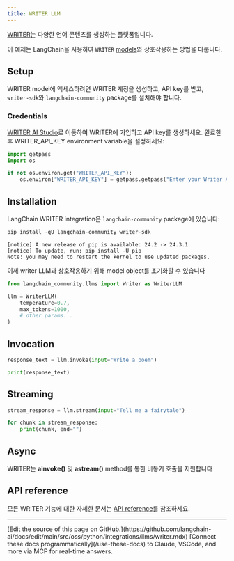 ```yaml
---
title: WRITER LLM
---
```


[WRITER](https://writer.com/)는 다양한 언어 콘텐츠를 생성하는 플랫폼입니다.

이 예제는 LangChain을 사용하여 `WRITER` [models](https://dev.writer.com/docs/models)와 상호작용하는 방법을 다룹니다.

## Setup

WRITER model에 액세스하려면 WRITER 계정을 생성하고, API key를 받고, `writer-sdk`와 `langchain-community` package를 설치해야 합니다.

### Credentials

[WRITER AI Studio](https://app.writer.com/aistudio/signup?utm_campaign=devrel)로 이동하여 WRITER에 가입하고 API key를 생성하세요. 완료한 후 WRITER_API_KEY environment variable을 설정하세요:

```python
import getpass
import os

if not os.environ.get("WRITER_API_KEY"):
    os.environ["WRITER_API_KEY"] = getpass.getpass("Enter your Writer API key:")
```

## Installation

LangChain WRITER integration은 `langchain-community` package에 있습니다:

```python
pip install -qU langchain-community writer-sdk
```

```output
[notice] A new release of pip is available: 24.2 -> 24.3.1
[notice] To update, run: pip install -U pip
Note: you may need to restart the kernel to use updated packages.
```

이제 writer LLM과 상호작용하기 위해 model object를 초기화할 수 있습니다

```python
from langchain_community.llms import Writer as WriterLLM

llm = WriterLLM(
    temperature=0.7,
    max_tokens=1000,
    # other params...
)
```

## Invocation

```python
response_text = llm.invoke(input="Write a poem")
```

```python
print(response_text)
```

## Streaming

```python
stream_response = llm.stream(input="Tell me a fairytale")
```

```python
for chunk in stream_response:
    print(chunk, end="")
```

## Async

WRITER는 **ainvoke()** 및 **astream()** method를 통한 비동기 호출을 지원합니다

## API reference

모든 WRITER 기능에 대한 자세한 문서는 [API reference](https://dev.writer.com/api-guides/api-reference/completion-api/text-generation#text-generation)를 참조하세요.

---

<Callout icon="pen-to-square" iconType="regular">
    [Edit the source of this page on GitHub.](https://github.com/langchain-ai/docs/edit/main/src/oss/python/integrations/llms/writer.mdx)
</Callout>
<Tip icon="terminal" iconType="regular">
    [Connect these docs programmatically](/use-these-docs) to Claude, VSCode, and more via MCP for    real-time answers.
</Tip>
